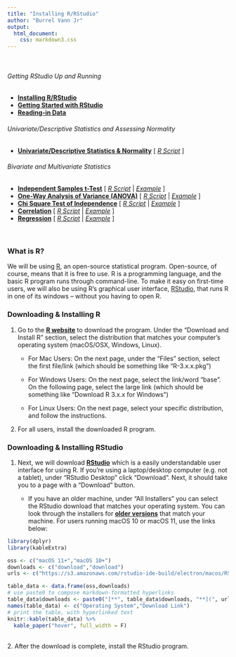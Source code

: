 ```yaml
---
title: "Installing R/RStudio"
author: "Burrel Vann Jr"
output: 
  html_document: 
    css: markdown3.css
---
```

<br>

###### Getting RStudio Up and Running
* [**Installing R/RStudio**](installing.html)
* [**Getting Started with RStudio**](getting-started.html)
* [**Reading-in Data**](reading-in-data.html)

###### Univariate/Descriptive Statistics and Assessing Normality
* [**Univariate/Descriptive Statistics & Normality**](univariate-normality.html) [ <a href="https://raw.githubusercontent.com/burrelvannjr/gradstats_sdsu/main/resources/exercises/univariate-normality.R" target="_blank"><i>R Script</i></a> ]

###### Bivariate and Multivariate Statistics
* [**Independent Samples t-Test**](t-test.html) [ <a href="https://raw.githubusercontent.com/burrelvannjr/gradstats_sdsu/main/resources/exercises/t-test.R" target="_blank"><i>R Script</i></a> | [*Example*](t-test-example.html) ]
* [**One-Way Analysis of Variance (ANOVA)**](anova.html) [ <a href="https://raw.githubusercontent.com/burrelvannjr/gradstats_sdsu/main/resources/exercises/anova.R" target="_blank"><i>R Script</i></a> | [*Example*](anova-example.html) ]
* [**Chi Square Test of Independence**](chi-square.html) [ <a href="https://raw.githubusercontent.com/burrelvannjr/gradstats_sdsu/main/resources/exercises/chi-square.R" target="_blank"><i>R Script</i></a> | [*Example*](chi-square-example.html) ]
* [**Correlation**](correlation.html) [ <a href="https://raw.githubusercontent.com/burrelvannjr/gradstats_sdsu/main/resources/exercises/correlation.R" target="_blank"><i>R Script</i></a> | [*Example*](correlation-example.html) ]
* [**Regression**](regression.html) [ <a href="https://raw.githubusercontent.com/burrelvannjr/gradstats_sdsu/main/resources/exercises/regression.R" target="_blank"><i>R Script</i></a> | [*Example*](regression-example.html) ]
<br><br>


#




### What is R?

We will be using [R](https://cran.r-project.org/), an open-source statistical program. Open-source, of course, means that it is free to use. R is a programming language, and the basic R program runs through command-line. To make it easy on first-time users, we will also be  using R's graphical user interface, [RStudio](https://rstudio.com/products/rstudio/download/), that runs R in one of its windows -- without you having to open R. 

### Downloading & Installing R

1. Go to the [**R website**](https://cran.r-project.org/) to download the program. Under the "Download and Install R" section, select the distribution that matches your computer's operating system (macOS/OSX, Windows, Linux). 

    + For Mac Users: On the next page, under the "Files" section, select the first file/link (which should be something like "R-3.x.x.pkg")

    + For Windows Users: On the next page, select the link/word "base". On the following page, select the large link (which should be something like "Download R 3.x.x for Windows")

    + For Linux Users: On the next page, select your specific distribution, and follow the instructions.

2. For all users, install the downloaded R program.

### Downloading & Installing RStudio

1. Next, we will download [**RStudio**](https://rstudio.com/products/rstudio/download/) which is a easily understandable user interface for using R. If you're using a laptop/desktop computer (e.g. not a tablet), under "RStudio Desktop" click "Download". Next, it should take you to a page with a "Download" button. 


    + If you have an older machine, under "All Installers" you can select the RStudio download that matches your operating system. You can look through the installers for [**older versions**](https://docs.posit.co/previous-versions/rstudio) that match your machine. For users running macOS 10 or macOS 11, use the links below:


```r
library(dplyr)
library(kableExtra)
```


```r
oss <- c("macOS 11+","macOS 10+")
downloads <- c("download","download")
urls <- c("https://s3.amazonaws.com/rstudio-ide-build/electron/macos/RStudio-2022.12.0-353.dmg","https://s3.amazonaws.com/rstudio-ide-build/desktop/macos/RStudio-2022.07.2-576.dmg")

table_data <- data.frame(oss,downloads)
# use paste0 to compose markdown-formatted hyperlinks
table_data$downloads <- paste0("[**", table_data$downloads, "**](", urls, ")")
names(table_data) <- c("Operating System","Download Link")
# print the table, with hyperlinked text
knitr::kable(table_data) %>%
  kable_paper("hover", full_width = F)
```

<br>
2. After the download is complete, install the RStudio program.

<br><br>